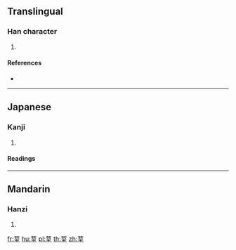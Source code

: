 {{character info/new}}
==Translingual==

===Han character===
{{Han char|rn=140|rad=艸|as=06|sn=12|four=44104|canj=TMIG|ids=⿱艹至}}

# {{defn|Han|sort=艸06}}

====References====
* {{Han ref|kx=1031.040|dkj=30949|dj=1490.040|hdz=53202.110|uh=834E|ud=33614|bh=D3A2|bd=54178}}

----

==Japanese==

===Kanji===
{{ja-kanji|grade=|rs=艸06}}

# {{defn|lang=ja|sort=艸06}}

====Readings====
{{ja-readings|goon=[[じ]] (ji), [[でち]] (dechi)|kanon=[[ち]] (chi), [[てつ]] (tetsu)}}

----

==Mandarin==

===Hanzi===
{{cmn-hanzi|pin=[[chí]] ([[chi2]]), [[yí]] ([[yi2]])|wg=ch'ih<sup>2</sup>, i<sup>2</sup>}}

# {{defn|lang=cmn|sort=艸06}}

[[fr:荎]]
[[hu:荎]]
[[pl:荎]]
[[th:荎]]
[[zh:荎]]